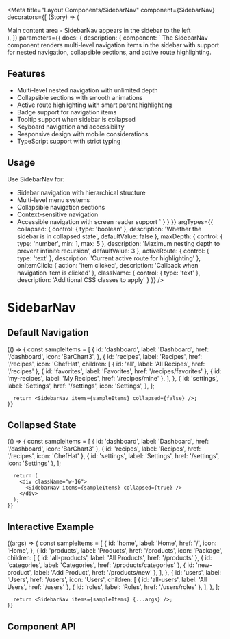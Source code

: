 
<Meta
  title="Layout Components/SidebarNav"
  component={SidebarNav}
  decorators={[
    (Story) => (
      <div className="flex min-h-[400px] bg-background">
        <div className="w-64 border-r p-4">
          <Story />
        </div>
        <div className="flex-1 p-8">
          <div className="text-muted-foreground text-sm">
            Main content area - SidebarNav appears in the sidebar to the left
          </div>
        </div>
      </div>
    ),
  ]}
  parameters={{
    docs: {
      description: {
        component: `
The SidebarNav component renders multi-level navigation items in the sidebar with support for
nested navigation, collapsible sections, and active route highlighting.

## Features

- Multi-level nested navigation with unlimited depth
- Collapsible sections with smooth animations
- Active route highlighting with smart parent highlighting
- Badge support for navigation items
- Tooltip support when sidebar is collapsed
- Keyboard navigation and accessibility
- Responsive design with mobile considerations
- TypeScript support with strict typing

## Usage

Use SidebarNav for:
- Sidebar navigation with hierarchical structure
- Multi-level menu systems
- Collapsible navigation sections
- Context-sensitive navigation
- Accessible navigation with screen reader support
        `
      }
    }
  }}
  argTypes={{
    collapsed: {
      control: { type: 'boolean' },
      description: 'Whether the sidebar is in collapsed state',
      defaultValue: false
    },
    maxDepth: {
      control: { type: 'number', min: 1, max: 5 },
      description: 'Maximum nesting depth to prevent infinite recursion',
      defaultValue: 3
    },
    activeRoute: {
      control: { type: 'text' },
      description: 'Current active route for highlighting'
    },
    onItemClick: {
      action: 'item clicked',
      description: 'Callback when navigation item is clicked'
    },
    className: {
      control: { type: 'text' },
      description: 'Additional CSS classes to apply'
    }
  }}
/>

# SidebarNav

<Description of={SidebarNav} />

## Default Navigation

<Canvas>
  <Story name="Default">
    {() => {
      const sampleItems = [
        {
          id: 'dashboard',
          label: 'Dashboard',
          href: '/dashboard',
          icon: 'BarChart3',
        },
        {
          id: 'recipes',
          label: 'Recipes',
          href: '/recipes',
          icon: 'ChefHat',
          children: [
            { id: 'all', label: 'All Recipes', href: '/recipes' },
            { id: 'favorites', label: 'Favorites', href: '/recipes/favorites' },
            { id: 'my-recipes', label: 'My Recipes', href: '/recipes/mine' },
          ],
        },
        {
          id: 'settings',
          label: 'Settings',
          href: '/settings',
          icon: 'Settings',
        },
      ];

      return <SidebarNav items={sampleItems} collapsed={false} />;
    }}
  </Story>
</Canvas>

## Collapsed State

<Canvas>
  <Story name="Collapsed">
    {() => {
      const sampleItems = [
        { id: 'dashboard', label: 'Dashboard', href: '/dashboard', icon: 'BarChart3' },
        { id: 'recipes', label: 'Recipes', href: '/recipes', icon: 'ChefHat' },
        { id: 'settings', label: 'Settings', href: '/settings', icon: 'Settings' },
      ];

      return (
        <div className="w-16">
          <SidebarNav items={sampleItems} collapsed={true} />
        </div>
      );
    }}
  </Story>
</Canvas>

## Interactive Example

<Canvas>
  <Story name="Interactive">
    {(args) => {
      const sampleItems = [
        {
          id: 'home',
          label: 'Home',
          href: '/',
          icon: 'Home',
        },
        {
          id: 'products',
          label: 'Products',
          href: '/products',
          icon: 'Package',
          children: [
            { id: 'all-products', label: 'All Products', href: '/products' },
            { id: 'categories', label: 'Categories', href: '/products/categories' },
            { id: 'new-product', label: 'Add Product', href: '/products/new' },
          ],
        },
        {
          id: 'users',
          label: 'Users',
          href: '/users',
          icon: 'Users',
          children: [
            { id: 'all-users', label: 'All Users', href: '/users' },
            { id: 'roles', label: 'Roles', href: '/users/roles' },
          ],
        },
      ];

      return <SidebarNav items={sampleItems} {...args} />;
    }}
  </Story>
</Canvas>

## Component API

<ArgsTable of={SidebarNav} />
